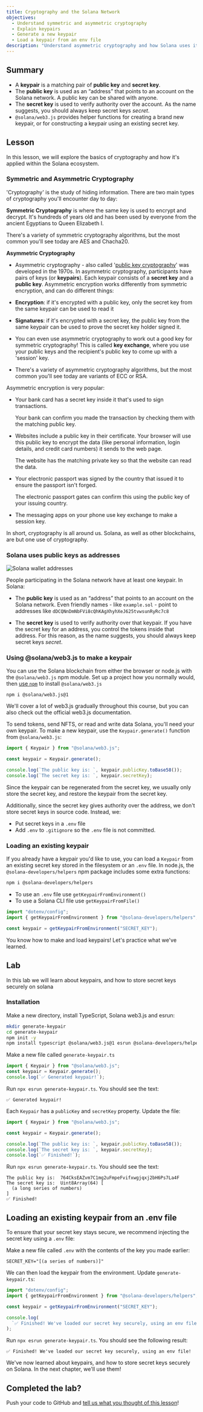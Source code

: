 ```yaml
---
title: Cryptography and the Solana Network
objectives:
  - Understand symmetric and asymmetric cryptography
  - Explain keypairs
  - Generate a new keypair
  - Load a keypair from an env file
description: "Understand asymmetric cryptography and how Solana uses it."
---
```


## Summary

- A **keypair** is a matching pair of **public key** and **secret key**.
- The **public key** is used as an “address” that points to an account on the
  Solana network. A public key can be shared with anyone.
- The **secret key** is used to verify authority over the account. As the name
  suggests, you should always keep secret keys _secret_.
- `@solana/web3.js` provides helper functions for creating a brand new keypair,
  or for constructing a keypair using an existing secret key.

## Lesson

In this lesson, we will explore the basics of cryptography and how it's applied
within the Solana ecosystem.

### Symmetric and Asymmetric Cryptography

'Cryptography' is the study of hiding information. There are two main types of
cryptography you'll encounter day to day:

**Symmetric Cryptography** is where the same key is used to encrypt and decrypt.
It's hundreds of years old and has been used by everyone from the ancient
Egyptians to Queen Elizabeth I.

There's a variety of symmetric cryptography algorithms, but the most common
you'll see today are AES and Chacha20.

**Asymmetric Cryptography**

- Asymmetric cryptography - also called
  '[public key cryptography](https://en.wikipedia.org/wiki/Public-key_cryptography)'
  was developed in the 1970s. In asymmetric cryptography, participants have
  pairs of keys (or **keypairs**). Each keypair consists of a **secret key** and
  a **public key**. Asymmetric encryption works differently from symmetric
  encryption, and can do different things:

- **Encryption**: if it's encrypted with a public key, only the secret key from
  the same keypair can be used to read it
- **Signatures**: if it's encrypted with a secret key, the public key from the
  same keypair can be used to prove the secret key holder signed it.
- You can even use asymmetric cryptography to work out a good key for symmetric
  cryptography! This is called **key exchange**, where you use your public keys
  and the recipient's public key to come up with a 'session' key.
- There's a variety of asymmetric cryptography algorithms, but the most common
  you'll see today are variants of ECC or RSA.

Asymmetric encryption is very popular:

- Your bank card has a secret key inside it that's used to sign transactions.

  Your bank can confirm you made the transaction by checking them with the
  matching public key.

- Websites include a public key in their certificate. Your browser will use this
  public key to encrypt the data (like personal information, login details, and
  credit card numbers) it sends to the web page.

  The website has the matching private key so that the website can read the
  data.

- Your electronic passport was signed by the country that issued it to ensure
  the passport isn't forged.

  The electronic passport gates can confirm this using the public key of your
  issuing country.

- The messaging apps on your phone use key exchange to make a session key.

In short, cryptography is all around us. Solana, as well as other blockchains,
are but one use of cryptography.

### Solana uses public keys as addresses

![Solana wallet addresses](/assets/courses/unboxed/wallet-addresses.svg)

People participating in the Solana network have at least one keypair. In Solana:

- The **public key** is used as an “address” that points to an account on the
  Solana network. Even friendly names - like `example.sol` - point to addresses
  like `dDCQNnDmNbFVi8cQhKAgXhyhXeJ625tvwsunRyRc7c8`

- The **secret key** is used to verify authority over that keypair. If you have
  the secret key for an address, you control the tokens inside that address. For
  this reason, as the name suggests, you should always keep secret keys
  _secret_.

### Using @solana/web3.js to make a keypair

You can use the Solana blockchain from either the browser or node.js with the
`@solana/web3.js` npm module. Set up a project how you normally would, then
[use `npm`](https://nodesource.com/blog/an-absolute-beginners-guide-to-using-npm/)
to install `@solana/web3.js`

```shell
npm i @solana/web3.js@1
```

We'll cover a lot of web3.js gradually throughout this course, but you can also
check out the official web3.js documentation.

To send tokens, send NFTS, or read and write data Solana, you'll need your own
keypair. To make a new keypair, use the `Keypair.generate()` function from
`@solana/web3.js`:

```typescript
import { Keypair } from "@solana/web3.js";

const keypair = Keypair.generate();

console.log(`The public key is: `, keypair.publicKey.toBase58());
console.log(`The secret key is: `, keypair.secretKey);
```

<Callout type="warn" title="Do not include secret keys in your source code">

Since the keypair can be regenerated from the secret key, we usually only store
the secret key, and restore the keypair from the secret key.

Additionally, since the secret key gives authority over the address, we don't
store secret keys in source code. Instead, we:

- Put secret keys in a `.env` file
- Add `.env` to `.gitignore` so the `.env` file is not committed.

</Callout>

### Loading an existing keypair

If you already have a keypair you'd like to use, you can load a `Keypair` from
an existing secret key stored in the filesystem or an `.env` file. In node.js,
the `@solana-developers/helpers` npm package includes some extra functions:

```bash
npm i @solana-developers/helpers
```

- To use an `.env` file use `getKeypairFromEnvironment()`
- To use a Solana CLI file use `getKeypairFromFile()`

```typescript
import "dotenv/config";
import { getKeypairFromEnvironment } from "@solana-developers/helpers";

const keypair = getKeypairFromEnvironment("SECRET_KEY");
```

You know how to make and load keypairs! Let's practice what we've learned.

## Lab

In this lab we will learn about keypairs, and how to store secret keys securely
on solana

### Installation

Make a new directory, install TypeScript, Solana web3.js and esrun:

```bash
mkdir generate-keypair
cd generate-keypair
npm init -y
npm install typescript @solana/web3.js@1 esrun @solana-developers/helpers@2
```

Make a new file called `generate-keypair.ts`

```typescript
import { Keypair } from "@solana/web3.js";
const keypair = Keypair.generate();
console.log(`✅ Generated keypair!`);
```

Run `npx esrun generate-keypair.ts`. You should see the text:

```
✅ Generated keypair!
```

Each `Keypair` has a `publicKey` and `secretKey` property. Update the file:

```typescript
import { Keypair } from "@solana/web3.js";

const keypair = Keypair.generate();

console.log(`The public key is: `, keypair.publicKey.toBase58());
console.log(`The secret key is: `, keypair.secretKey);
console.log(`✅ Finished!`);
```

Run `npx esrun generate-keypair.ts`. You should see the text:

```
The public key is:  764CksEAZvm7C1mg2uFmpeFvifxwgjqxj2bH6Ps7La4F
The secret key is:  Uint8Array(64) [
  (a long series of numbers)
]
✅ Finished!
```

## Loading an existing keypair from an .env file

To ensure that your secret key stays secure, we recommend injecting the secret
key using a `.env` file:

Make a new file called `.env` with the contents of the key you made earlier:

```env
SECRET_KEY="[(a series of numbers)]"
```

We can then load the keypair from the environment. Update `generate-keypair.ts`:

```typescript
import "dotenv/config";
import { getKeypairFromEnvironment } from "@solana-developers/helpers";

const keypair = getKeypairFromEnvironment("SECRET_KEY");

console.log(
  `✅ Finished! We've loaded our secret key securely, using an env file!`,
);
```

Run `npx esrun generate-keypair.ts`. You should see the following result:

```text
✅ Finished! We've loaded our secret key securely, using an env file!
```

We've now learned about keypairs, and how to store secret keys securely on
Solana. In the next chapter, we'll use them!

<Callout type="info">

## Completed the lab?

Push your code to GitHub and
[tell us what you thought of this lesson](https://form.typeform.com/to/IPH0UGz7#answers-lesson=ee06a213-5d74-4954-846e-cba883bc6db1)!

</Callout>

